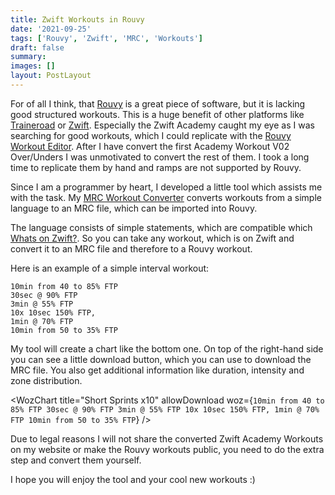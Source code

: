 ```yaml
---
title: Zwift Workouts in Rouvy
date: '2021-09-25'
tags: ['Rouvy', 'Zwift', 'MRC', 'Workouts']
draft: false
summary:
images: []
layout: PostLayout
---
```


For of all I think, that [Rouvy](http://rouvy.com) is a great piece of software,
but it is lacking good structured workouts. This is a huge benefit of other
platforms like [Traineroad](https://www.trainerroad.com/) or
[Zwift](https://zwift.com). Especially the Zwift Academy caught my eye as I was
searching for good workouts, which I could replicate with the [Rouvy Workout
Editor](https://my.rouvy.com/workouts/create). After I have convert the first
Academy Workout V02 Over/Unders I was unmotivated to convert the rest of them. I
took a long time to replicate them by hand and ramps are not supported by Rouvy.

Since I am a programmer by heart, I developed a little tool which assists me
with the task. My [MRC Workout Converter](/tools/mrc-workout-creator) converts
workouts from a simple language to an MRC file, which can be imported into
Rouvy.

The language consists of simple statements, which are compatible which [Whats on
Zwift?](https://whatsonzwift.com). So you can take any workout, which is on
Zwift and convert it to an MRC file and therefore to a Rouvy workout.

Here is an example of a simple interval workout:

```
10min from 40 to 85% FTP
30sec @ 90% FTP
3min @ 55% FTP
10x 10sec 150% FTP,
1min @ 70% FTP
10min from 50 to 35% FTP
```

My tool will create a chart like the bottom one. On top of the right-hand side
you can see a little download button, which you can use to download the MRC
file. You also get additional information like duration, intensity and zone distribution.

<WozChart
  title="Short Sprints x10"
  allowDownload
  woz={`10min from 40 to 85% FTP
30sec @ 90% FTP
3min @ 55% FTP
10x 10sec 150% FTP,
1min @ 70% FTP
10min from 50 to 35% FTP`}
/>

Due to legal reasons I will not share the converted Zwift Academy Workouts on my
website or make the Rouvy workouts public, you need to do the extra step and
convert them yourself.

I hope you will enjoy the tool and your cool new workouts :)

<BlogNewsletterForm />
